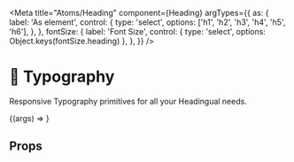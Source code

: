 
<Meta
  title="Atoms/Heading"
  component={Heading}
  argTypes={{
    as: {
      label: 'As element',
      control: {
        type: 'select',
        options: ['h1', 'h2', 'h3', 'h4', 'h5', 'h6'],
      },
    },
    fontSize: {
      label: 'Font Size',
      control: { type: 'select', options: Object.keys(fontSize.heading) },
    },
  }}
/>

# 📝 Typography

<StoryStatus status="stable" />

Responsive Typography primitives for all your Headingual needs.

<Preview>
  <Story name="Heading" args={{ children: 'Hello World', as: 'h1' }}>
    {(args) => <Heading {...args} />}
  </Story>
</Preview>

## Props

<Props story="Heading" />
